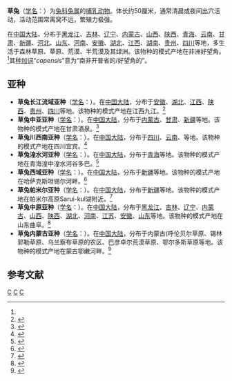 {{Speciesbox
| name = 草兔
| status = LC
| status_system = iucn3.1
| status_ref = <ref name=iucn>{{IUCN2008 | assessors = Drew, C., O'Donovan, D., Simkins, G., Al Dosary, Al Khaldi, A.M., Mohammed, O.B., Al Nuaimi, A.S.M., Al Mutairi, M.S., Al Habhani, H.M., Sami Amr, Z., Qarqas, M. & Abu Baker, M.A. | year = 2008 | id = 41277 | title = Lepus capensis | downloaded = 2009-06-13}} 数据库资料包含解释为何此物种为无危</ref>
| image = Cape Hare, near Prince Albert, Western Cape, South Africa - panoramio.jpg
| image_width = 250px
| genus = Lepus
| species = capensis
| authority = ([[卡尔·林奈|Linnaeus]], 1758)<ref name='id1261'>{{cite web| url =http://www.bioinfo.cn/db05/BjdwSpecies.php?action=view&id=1261| title =草兔| work =《中国动物物种编目数据库》| publisher =中国科学院微生物研究所| author =中国科学院动物研究所| accessdate =2009-04-04| deadurl =yes| archiveurl =https://web.archive.org/web/20160305040430/http://www.bioinfo.cn/db05/BjdwSpecies.php?action=view&id=1261| archivedate =2016-03-05}}</ref>
}}
{{update|条目关于分离[[蒙古兔|蒙古兔]]、[[中亚兔|中亚兔]]（对应分布、亚种需要转移）的内容|time=2022-05-13T05:49:18+00:00}}
{{missing information|本种为并系群（PMC 6972951，PMID 31073237）|time=2022-05-13T05:49:18+00:00}}

'''草兔'''（[[学名|学名]]：{{lang|la|''Lepus capensis''}}）为[[兔科|兔科]][[兔属|兔属]]的[[哺乳动物|哺乳动物]]。体长约50厘米，通常清晨或夜间出穴活动，活动范围常离窝不远，繁殖力极强。

在[[中国大陆|中国大陆]]，分布于[[黑龙江|黑龙江]]、[[吉林|吉林]]、[[辽宁|辽宁]]、[[内蒙古|内蒙古]]、[[山西|山西]]、[[陕西|陕西]]、[[青海|青海]]、[[云南|云南]]、[[甘肃|甘肃]]、[[新疆|新疆]]、[[河北|河北]]、[[山东|山东]]、[[河南|河南]]、[[安徽|安徽]]、[[湖北|湖北]]、[[江西|江西]]、[[湖南|湖南]]、[[贵州|贵州]]、[[四川|四川]]等地，多生活于森林草原、草原、荒漠、半荒漠及其绿洲。该物种的模式产地在非洲好望角。<ref name='id1261'/>其[[种加词|种加词]]“''capensis''”意为“南非开普省的/好望角的”。

== 亚种 ==
* '''草兔长江流域亚种'''（[[学名|学名]]：{{lang|la|''Lepus capensis aurigineus''}}）。在[[中国大陆|中国大陆]]，分布于[[安徽|安徽]]、[[湖北|湖北]]、[[江西|江西]]、[[陕西|陕西]]、[[贵州|贵州]]、[[四川|四川]]等地。该物种的模式产地在江西九江。<ref name='id1262'>{{cite web| url =http://www.bioinfo.cn/db05/BjdwSpecies.php?action=view&id=1262| title =草兔长江流域亚种| work =《中国动物物种编目数据库》| publisher =中国科学院微生物研究所| author =中国科学院动物研究所| accessdate =2009-04-04| deadurl =yes| archiveurl =https://web.archive.org/web/20160305003349/http://www.bioinfo.cn/db05/BjdwSpecies.php?action=view&id=1262| archivedate =2016-03-05}}</ref>
* '''草兔中亚亚种'''（[[学名|学名]]：{{lang|la|''Lepus capensis centrasiaticus''}}）。在[[中国大陆|中国大陆]]，分布于[[内蒙古|内蒙古]]、[[甘肃|甘肃]]、[[新疆|新疆]]等地。该物种的模式产地在甘肃酒泉。<ref name='id1263'>{{cite web| url =http://www.bioinfo.cn/db05/BjdwSpecies.php?action=view&id=1263| title =草兔中亚亚种| work =《中国动物物种编目数据库》| publisher =中国科学院微生物研究所| author =中国科学院动物研究所| accessdate =2009-04-04| deadurl =yes| archiveurl =https://web.archive.org/web/20160305072727/http://www.bioinfo.cn/db05/BjdwSpecies.php?action=view&id=1263| archivedate =2016-03-05}}</ref>
* '''草兔川西南亚种'''（[[学名|学名]]：{{lang|la|''Lepus capensis cinnamomeus''}}）。在[[中国大陆|中国大陆]]，分布于[[四川|四川]]、[[云南|云南]]、等地。该物种的模式产地在四川宜宾。<ref name='id1264'>{{cite web| url =http://www.bioinfo.cn/db05/BjdwSpecies.php?action=view&id=1264| title =草兔川西南亚种| work =《中国动物物种编目数据库》| publisher =中国科学院微生物研究所| author =中国科学院动物研究所| accessdate =2009-04-04| deadurl =yes| archiveurl =https://web.archive.org/web/20160305044613/http://www.bioinfo.cn/db05/BjdwSpecies.php?action=view&id=1264| archivedate =2016-03-05}}</ref>
* '''草兔湟水河亚种'''（[[学名|学名]]：{{lang|la|''Lepus capensis huangshuiensis''}}）。在[[中国大陆|中国大陆]]，分布于[[青海|青海]]等地。该物种的模式产地在青海湟中湟水河谷多巴。<ref name='id1265'>{{cite web| url =http://www.bioinfo.cn/db05/BjdwSpecies.php?action=view&id=1265| title =草兔湟水河亚种| work =《中国动物物种编目数据库》| publisher =中国科学院微生物研究所| author =中国科学院动物研究所| accessdate =2009-04-04| deadurl =yes| archiveurl =https://web.archive.org/web/20160305042805/http://www.bioinfo.cn/db05/BjdwSpecies.php?action=view&id=1265| archivedate =2016-03-05}}</ref>
* '''草兔西域亚种'''（[[学名|学名]]：{{lang|la|''Lepus capensis lehmanni''}}）。在[[中国大陆|中国大陆]]，分布于[[新疆|新疆]]等地。该物种的模式产地在哈萨克斯坦锡尔河畔。<ref name='id1266'>{{cite web| url =http://www.bioinfo.cn/db05/BjdwSpecies.php?action=view&id=1266| title =草兔西域亚种| work =《中国动物物种编目数据库》| publisher =中国科学院微生物研究所| author =中国科学院动物研究所| accessdate =2009-04-04| deadurl =yes| archiveurl =https://web.archive.org/web/20160305102430/http://www.bioinfo.cn/db05/BjdwSpecies.php?action=view&id=1266| archivedate =2016-03-05}}</ref>
* '''草兔帕米尔亚种'''（[[学名|学名]]：{{lang|la|''Lepus capensis pamirensis''}}）。在[[中国大陆|中国大陆]]，分布于[[新疆|新疆]]等地。该物种的模式产地在帕米尔高原Sarui-kul湖附近。<ref name='id1267'>{{cite web| url =http://www.bioinfo.cn/db05/BjdwSpecies.php?action=view&id=1267| title =草兔帕米尔亚种| work =《中国动物物种编目数据库》| publisher =中国科学院微生物研究所| author =中国科学院动物研究所| accessdate =2009-04-04| deadurl =yes| archiveurl =https://web.archive.org/web/20160305013140/http://www.bioinfo.cn/db05/BjdwSpecies.php?action=view&id=1267| archivedate =2016-03-05}}</ref>
* '''草兔中原亚种'''（[[学名|学名]]：{{lang|la|''Lepus capensis swinhoei''}}）。在[[中国大陆|中国大陆]]，分布于[[黑龙江|黑龙江]]、[[吉林|吉林]]、[[辽宁|辽宁]]、[[内蒙古|内蒙古]]、[[山西|山西]]、[[陕西|陕西]]、[[湖北|湖北]]、[[河南|河南]]、[[江苏|江苏]]、[[安徽|安徽]]、[[山东|山东]]等地。该物种的模式产地在山东曲阜。<ref name='id1268'>{{cite web| url =http://www.bioinfo.cn/db05/BjdwSpecies.php?action=view&id=1268| title =草兔中原亚种| work =《中国动物物种编目数据库》| publisher =中国科学院微生物研究所| author =中国科学院动物研究所| accessdate =2009-04-04| deadurl =yes| archiveurl =https://web.archive.org/web/20131203122335/http://www.bioinfo.cn/db05/BjdwSpecies.php?action=view| archivedate =2013-12-03}}</ref>
* '''草兔内蒙古亚种'''（[[学名|学名]]：{{lang|la|''Lepus capensis tolai''}}）。在[[中国大陆|中国大陆]]，分布于内蒙古(呼伦贝尔草原、锡林郭勒草原、乌兰察布草原的农区、巴彦卓尔荒漠草原、鄂尔多斯草原等地。该物种的模式产地在蒙古鄂嫩河畔。<ref name='id1269'>{{cite web| url =http://www.bioinfo.cn/db05/BjdwSpecies.php?action=view&id=1269| title =草兔内蒙古亚种| work =《中国动物物种编目数据库》| publisher =中国科学院微生物研究所| author =中国科学院动物研究所| accessdate =2009-04-04| deadurl =yes| archiveurl =https://web.archive.org/web/20160305105411/http://www.bioinfo.cn/db05/BjdwSpecies.php?action=view&id=1269| archivedate =2016-03-05}}</ref>

== 参考文献 ==
{{reflist}}
{{Taxonbar|from=Q748185}}

[[Category:兔属|C]]
[[Category:1758年描述的动物|C]]
[[Category:卡尔·林奈命名的生物分类|C]]